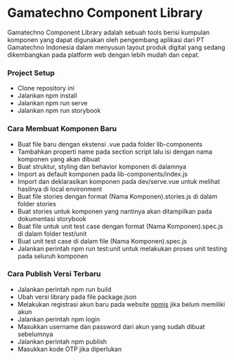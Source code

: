 
<Meta title="Docs/Getting Started" />

# Gamatechno Component Library

Gamatechno Component Library adalah sebuah tools berisi kumpulan komponen yang dapat digunakan oleh pengembang aplikasi dari PT Gamatechno Indonesia dalam menyusun layout produk digital yang sedang dikembangkan pada platform web dengan lebih mudah dan cepat.

### Project Setup

- Clone repository ini
- Jalankan npm install
- Jalankan npm run serve
- Jalankan npm run storybook

### Cara Membuat Komponen Baru

- Buat file baru dengan ekstensi .vue pada folder lib-components
- Tambahkan properti name pada section script lalu isi dengan nama komponen yang akan dibuat
- Buat struktur, styling dan behavior komponen di dalamnya
- Import as default komponen pada lib-components/index.js
- Import dan deklarasikan komponen pada dev/serve.vue untuk melihat hasilnya di local environment
- Buat file stories dengan format (Nama Komponen).stories.js di dalam folder stories
- Buat stories untuk komponen yang nantinya akan ditampilkan pada dokumentasi storybook
- Buat file untuk unit test case dengan format (Nama Komponen).spec.js di dalam folder test/unit
- Buat unit test case di dalam file (Nama Komponen).spec.js
- Jalankan perintah npm run test:unit untuk melakukan proses unit testing pada seluruh komponen

### Cara Publish Versi Terbaru

- Jalankan perintah npm run build
- Ubah versi library pada file package.json
- Melakukan registrasi akun baru pada website [npmjs](https://www.npmjs.com/) jika belum memiliki akun
- Jalankan perintah npm login
- Masukkan username dan password dari akun yang sudah dibuat sebelumnya
- Jalankan perintah npm publish
- Masukkan kode OTP jika diperlukan

